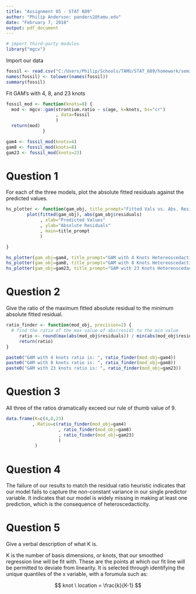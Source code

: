 ```yaml
---
title: "Assignment 05 - STAT 689"
author: "Philip Anderson: panders2@tamu.edu"
date: "February 7, 2018"
output: pdf_document
---
```


```r
# import third-party modules
library("mgcv")
```

Import our data

```r
fossil <- read.csv("C:/Users/Philip/Schools/TAMU/STAT_689/homework/semiparametric-regression/misc/fossil2.csv")
names(fossil) <- tolower(names(fossil))
summary(fossil)
```

Fit GAM's with 4, 8, and 23 knots

```r
fossil_mod <- function(knots=8) {
  mod <- mgcv::gam(strontium.ratio ~ s(age, k=knots, bs="cr")
                   , data=fossil
                   )
  return(mod)
              }

gam4 <- fossil_mod(knots=4)
gam8 <- fossil_mod(knots=8)
gam23 <- fossil_mod(knots=23)

```



# Question 1
For each of the three models, plot the absolute fitted residuals against the predicted values.

```r
hs_plotter <- function(gam_obj, title_prompt="Fitted Vals vs. Abs. Resid.") {
        plot(fitted(gam_obj), abs(gam_obj$residuals)
             , xlab="Predicted Values"
             , ylab="Absolute Residuals"
             , main=title_prompt
             )

}

hs_plotter(gam_obj=gam4, title_prompt="GAM with 4 Knots Hetereoscedacticity Eval.")
hs_plotter(gam_obj=gam8, title_prompt="GAM with 8 Knots Hetereoscedacticity Eval.")
hs_plotter(gam_obj=gam23, title_prompt="GAM with 23 Knots Hetereoscedacticity Eval.")

```





# Question 2
Give the ratio of the maximum fitted absolute residual to the minimum absolute fitted residual.

```r
ratio_finder <- function(mod_obj, precision=2) { 
  # find the ratio of the max value of abs(resid) to the min value
     ratio <- round(max(abs(mod_obj$residuals)) / min(abs(mod_obj$residuals)), precision)
     return(ratio)
}

paste0("GAM with 4 knots ratio is: ", ratio_finder(mod_obj=gam4))
paste0("GAM with 8 knots ratio is: ", ratio_finder(mod_obj=gam8))
paste0("GAM with 23 knots ratio is: ", ratio_finder(mod_obj=gam23))

```



# Question 3
All three of the ratios dramatically exceed our rule of thumb value of 9.

```r
data.frame(K=c(4,8,23)
          , Ratio=c(ratio_finder(mod_obj=gam4)
                    , ratio_finder(mod_obj=gam8)
                    , ratio_finder(mod_obj=gam23)
                    )
           )
```

# Question 4
The failure of our results to match the residual ratio heuristic indicates that our model fails to capture the non-constant variance in our single predictor variable.  It indicates that our model is widely missing in making at least one prediction, which is the consequence of heteroscedacticity.

# Question 5 
Give a verbal description of what K is. 

K is the number of basis dimensions, or knots, that our smoothed regression line will be fit with. These are the points at which our fit line will be permitted to deviate from linearity.  It is selected through identifying the unique quantiles of the x variable, with a forumula such as:

$$
knot \ location = \frac{k}{K-1}
$$